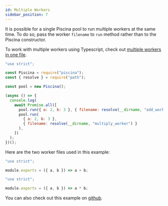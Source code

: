 ```yaml
---
id: Multiple Workers
sidebar_position: 7
---
```



It is possible for a single Piscina pool to run multiple workers at the same time. To do so, pass the worker `filename` to `run` method rather than to the Piscina constructor.

To work with multiple workers using Typescript, check out [multiple workers in one file](./multiple-workers-one-file.mdx).

```javascript title="index.js"
"use strict";

const Piscina = require("piscina");
const { resolve } = require("path");

const pool = new Piscina();

(async () => {
  console.log(
    await Promise.all([
      pool.run({ a: 2, b: 3 }, { filename: resolve(__dirname, "add_worker") }),
      pool.run(
        { a: 2, b: 3 },
        { filename: resolve(__dirname, "multiply_worker") }
      ),
    ])
  );
})();
```

Here are the two worker files used in this example:

```javascript title="add_worker.js"
"use strict";

module.exports = ({ a, b }) => a + b;
```

```javascript title="multiply_worker.js"
"use strict";

module.exports = ({ a, b }) => a * b;
```
You can also check out this example on [github](https://github.com/piscinajs/piscina/tree/current/examples/multiple-workers).